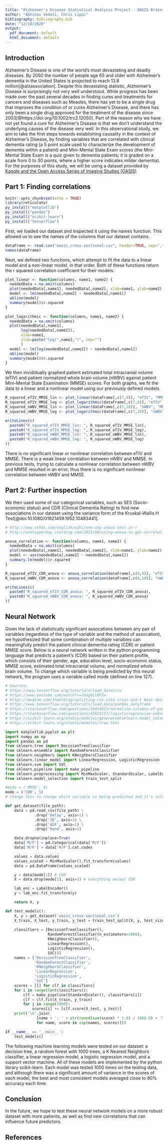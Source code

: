 ```yaml
---
title: "Alzheimer's Disease Statistical Analysis Project - OASIS Brains Kaggle Dataset"
author: "Abhinav Vedati, Chris Lippi"
bibliography: bibliography.bib
date: "12/18/2020"
output:
  pdf_document: default
  html_document: default
---
```


## Introduction

Alzheimer's Disease is one of the world's most devastating and deadly diseases. By 2050 the number of people age 65 and older with Alzheimer’s dementia in the United States is projected to reach 13.8 million[@alzassociation]. Despite this devastating statistic, Alzheimer's Disease is surprisingly not very well understood. While progress has been made over the past several decades in finding cures and treatments for cancers and diseases such as Measles, there has yet to be a single drug that improves the condition of or cures Alzheimer's Disease, and there has only been a single drug approved for the treatment of the disease since 2003[@https://doi.org/10.1002/trc2.12050]. Part of the reason why we have not yet found a cure for Alzheimer's Disease is that we don't understand the underlying causes of the disease very well. In this observational study, we aim to take the first steps towards establishing causality in the context of Alzheimer's Disease, by finding variables that are correlated with clinical dementia rating (a 5 point scale used to characterize the development of dementia within a patient) and Mini-Mental State Exam scores (the Mini-Mental State Exam is a quiz given to dementia patients; it is graded on a scale from 0 to 30 points, where a higher score indicates milder dementia). For the purposes of this study, we will be using a dataset provided by [Kaggle and the Open Access Series of Imaging Studies (OASIS)](https://www.kaggle.com/jboysen/mri-and-alzheimers)

## Part 1: Finding correlations

```r
knitr::opts_chunk$set(echo = TRUE)
library(reticulate)
py_install("matplotlib")
py_install("pandas")
py_install("scikit-learn")
py_install("tensorflow")
```

First, we loaded our dataset and inspected it using the names function. This allowed us to see the names of the columns that our dataset contains.

```r
dataFrame <- read.csv("oasis_cross-sectional.csv", header=TRUE, sep=",")
names(dataFrame)
```

Next, we defined two functions, which attempt to fit the data to a linear model and a non-linear model, in that order. Both of these functions return the r squared correlation coefficient for their models.

```r
plot_linear <- function(columns, name1, name2) {
  neededData = na.omit(columns)
  plot(neededData[,name1], neededData[,name2], xlab=name1, ylab=name2)
  model <- lm(neededData[,name2] ~ neededData[,name1]) 
  abline(model)
  summary(model)$r.squared
}

plot_logarithmic <- function(columns, name1, name2) {
  neededData = na.omit(columns)
  plot(neededData[,name1],
       log(neededData[,name2]),
       xlab=name1,
       ylab=paste("log(",name2,")", sep="")
       )
  model <- lm(log(neededData[,name2]) ~ neededData[,name1])
  abline(model)
  summary(model)$r.squared
}
```

We then invididually graphed patient estimated total intracranial volume (eTIV) and patient normalized whole brain volume (nWBV) against patient Mini–Mental State Examination (MMSE) scores. For both graphs, we fit the data to a linear and a nonlinear model using our previously defined models.

```r
R_squared_eTIV_MMSE_lin <- plot_linear(dataFrame[,c(7,9)], "eTIV", "MMSE")
R_squared_eTIV_MMSE_log <- plot_logarithmic(dataFrame[,c(7,9)], "eTIV", "MMSE")
R_squared_nWBV_MMSE_lin <- plot_linear(dataFrame[,c(7,10)], "nWBV", "MMSE")
R_squared_nWBV_MMSE_log <- plot_logarithmic(dataFrame[,c(7,10)], "nWBV", "MMSE")

writeLines(c(
  paste0("R_squared_eTIV_MMSE_lin: ", R_squared_eTIV_MMSE_lin),
  paste0("R_squared_eTIV_MMSE_log: ", R_squared_eTIV_MMSE_log),
  paste0("R_squared_nWBV_MMSE_lin: ", R_squared_nWBV_MMSE_lin),
  paste0("R_squared_nWBV_MMSE_log: ", R_squared_nWBV_MMSE_log)
))
```

There is no significant linear or nonlinear correlation between eTIV and MMSE. There is a weak linear correlation between nWBV and MMSE. In previous tests, trying to calculate a nonlinear correlation between nWBV and MMSE resulted in an error, thus there is no significant nonlinear correlation between nWBV and MMSE.

## Part 2: Further inspection

We then used some of our categorical variables, such as SES (Socio-economic status) and CDR (Clinical Dementia Rating) to find new associations in our dataset using the variance form of the Kruskal-Wallis H Test[@doi:10.1080/01621459.1952.10483441].

```r
# http://www.sthda.com/english/wiki/one-way-anova-test-in-r
# http://onetipperday.sterding.com/2015/08/using-anova-to-get-correlation-between.html

anova_correlation <- function(columns, name1, name2) {
  neededData = na.omit(columns)
  plot(neededData[,name1], neededData[,name2], xlab=name1, ylab=name2)
  model <- aov(neededData[,name2] ~ neededData[,name1]) 
  summary.lm(model)$r.squared
}
```

```r
R_squared_eTIV_CDR_anova <- anova_correlation(dataFrame[,c(8,9)], "eTIV", "CDR")
R_squared_nWBV_CDR_anova <- anova_correlation(dataFrame[,c(8,10)], "nWBV", "CDR")

writeLines(c(
  paste0("R_squared_eTIV_CDR_anova: ", R_squared_eTIV_CDR_anova),
  paste0("R_squared_nWBV_CDR_anova: ", R_squared_nWBV_CDR_anova)
))
```

## Neural Network

Given the lack of statistically significant assocations between any pair of variables (regardless of the type of variable and the method of assocation), we hypothesized that some combination of multiple variables can meaningfully predict the patient clinical dementia rating (CDR) or patient MMSE score. Below is a neural network written in the python programming language that predicts a patient's (CDR) based on their patient profile, which consists of their gender, age, education level, socio-economic status, MMSE score, estimated total intracranial volume, and normalized whole brain volume. To change which variable is being predicted by this neural network, the program uses a variable called mode (defined on line 127).

```python

# Sources:
# https://www.tensorflow.org/tutorials/load_data/csv
# https://www.youtube.com/watch?v=Jdagdil0FIw
# https://medium.com/themlblog/splitting-csv-into-train-and-t #est-data-1407a063dd74
# https://www.tensorflow.org/tutorials/load_data/pandas_dataframe
# https://stackoverflow.com/questions/26414913/normalize-columns-of-pandas-data-frame
# https://stackoverflow.com/questions/41925157/logisticregression-unknown-label-type-continuous-using-sklearn-in-python
# https://scikit-learn.org/stable/modules/generated/sklearn.model_selection.train_test_split.html
# https://scikit-learn.org/stable/modules/tree.html

import matplotlib.pyplot as plt
import numpy as np
import pandas as pd
from sklearn.tree import DecisionTreeClassifier
from sklearn.ensemble import RandomForestClassifier
from sklearn.neighbors import KNeighborsClassifier
from sklearn.linear_model import LinearRegression, LogisticRegression
from sklearn.svm import SVC
from sklearn.pipeline import make_pipeline
from sklearn.preprocessing import MinMaxScaler, StandardScaler, LabelEncoder
from sklearn.model_selection import train_test_split

#mode = ('MMSE', 4)
mode = ('CDR', 5)
# change this to change which variable is being predicted and it's column index.

def get_dataset(file_path):
	data = pd.read_csv(file_path) \
	         .drop('Delay', axis=1) \
	         .drop('ID', axis=1) \
	         .drop('ASF', axis=1) \
	         .drop('Hand', axis=1)

	data.dropna(inplace=True)
	data['M/F'] = pd.Categorical(data['M/F'])
	data['M/F'] = data['M/F'].cat.codes

	values = data.values
	values_scaled = MinMaxScaler().fit_transform(values)
	data = pd.DataFrame(values_scaled)

	y = data[mode[1]] # CDR
	X = data.drop(mode[1], axis=1) # everything except CDR

	lab_enc = LabelEncoder()
	y = lab_enc.fit_transform(y)

	return X, y

def test_models():
	X, y = get_dataset('oasis_cross-sectional.csv')
	X_train, X_test, y_train, y_test = train_test_split(X, y, test_size=0.1)
	
	classifiers = [DecisionTreeClassifier(),
	               RandomForestClassifier(n_estimators=1000),
	               KNeighborsClassifier(),
	               LinearRegression(),
	               LogisticRegression(),
	               SVC()]
	names = ['DecisionTreeClassifier',
	         'RandomForestClassifier',
	         'KNeighborsClassifier',
	         'LinearRegression',
	         'LogisticRegression',
	         'SVC']
	scores = [[] for clf in classifiers]
	for i in range(len(classifiers)):
		clf = make_pipeline(StandardScaler(), classifiers[i])
		clf = clf.fit(X_train, y_train)
		for j in range(1000):
			scores[i] += [clf.score(X_test, y_test)]
	print('\n'.join(
	          [name + ': ' + str(round(sum(score) * 1.0) / 1000.0) + '% accuracy'
	          for name, score in zip(names, scores)]))

if __name__ == '__main__':
	test_models()
```

The following machine learning models were tested on our dataset: a decision tree, a random forest with 1000 trees, a K Nearest Neighbors classifier, a linear regression model, a logistic regression model, and a support vector machine. All of these models are implemented by the python library scikit-learn. Each model was tested 1000 times on the testing data, and although there was a significant amount of variance in the scores of each model, the best and most consistent models averaged close to 80% accuracy each time.

## Conclusion

In the future, we hope to test these neural network models on a more robust dataset with more patients, as well as find new correlations that can influence future predictors.

## References
